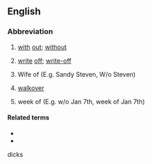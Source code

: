 {{also|Appendix:Variations of "wo"}}
==English==

===Abbreviation===
{{rfc-header|Abbreviation}}
{{head|en|abbreviation}}

# [[with]] [[out]]; [[without]]
# {{lb|en|finance|insurance}} [[write]] [[off]]; [[write-off]]
# Wife of (E.g. Sandy Steven, W/o Steven)
# {{lb|en|sport}} [[walkover]]
# {{lb|en|scheduling}} week of (E.g. w/o Jan 7th, week of Jan 7th)

====Related terms====
* {{l|en|w/}}
* {{l|en|w/i}}

dicks